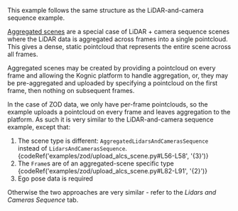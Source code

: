 
This example follows the same structure as the LiDAR-and-camera sequence example.

[Aggregated scenes](/docs/kognic-io/scenes/aggregated_lidars_and_cameras_seq) are a special case of LiDAR + camera sequence
scenes where the LiDAR data is aggregated across frames into a single pointcloud. This gives a dense, static pointcloud
that represents the entire scene across all frames.

Aggregated scenes may be created by providing a pointcloud on every frame and allowing the Kognic platform to handle
aggregation, or, they may be pre-aggregated and uploaded by specifying a pointcloud on the first frame, then nothing on
subsequent frames.

In the case of ZOD data, we only have per-frame pointclouds, so the example uploads a pointcloud on every frame and
leaves aggregation to the platform. As such it is very similar to the LiDAR-and-camera sequence example, except that:

1. The scene type is different: `AggregatedLidarsAndCamerasSequence` instead of `LidarsAndCamerasSequence`.
{codeRef('examples/zod/upload_alcs_scene.py#L56-L58', '{3}')}
2. The `Frame`s are of an aggregated-scene specific type
{codeRef('examples/zod/upload_alcs_scene.py#L82-L91', '{2}')}
3. Ego pose data is required

Otherwise the two approaches are very similar - refer to the *Lidars and Cameras Sequence* tab.
